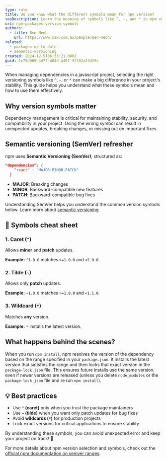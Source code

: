```yaml
---
type: rule
title: Do you know what the different symbols mean for npm version?
seoDescription: Learn the meaning of symbols like ^, ~, and * in npm versioning. Understand how to select dependency versions wisely for stable and predictable JavaScript projects.
uri: npm-packages-version-symbols
authors:
  - title: Ben Neoh
    url: https://www.ssw.com.au/people/ben-neoh/
related:
  - packages-up-to-date
  - semantic-versioning
created: 2024-12-5T06:33:21.000Z
guid: 2c75d069-4477-484d-a467-32f02a23d29c
---
```


When managing dependencies in a javascript project, selecting the right versioning symbols like `^`, `~`, or `*` can make a big difference in your project's stability. This guide helps you understand what these symbols mean and how to use them effectively.
## Why version symbols matter

Dependency management is critical for maintaining stability, security, and compatibility in your project. Using the wrong symbol can result in unexpected updates, breaking changes, or missing out on important fixes.

## Semantic versioning (SemVer) refresher

npm uses **Semantic Versioning (SemVer)**, structured as:

```json
"dependencies": {
    "react" : "MAJOR.MINOR.PATCH"
  }
```

* **MAJOR**: Breaking changes
* **MINOR**: Backward-compatible new features
* **PATCH**: Backward-compatible bug fixes

Understanding SemVer helps you understand the common version symbols below. Learn more about [semantic versioning](/semantic-versioning)

## 🎯 Symbols cheat sheet

### 1. Caret (`^`)

Allows **minor** and **patch** updates.

**Example:** `^1.0.0` matches `>=1.0.0` and `<2.0.0`.

### 2. Tilde (`~`)

Allows only **patch** updates.

**Example:** `~1.0.0` matches `>=1.0.0` and `<1.1.0`.

### 3. Wildcard (`*`)

Matches **any** version.

**Example:** `*` installs the latest version.

## What happens behind the scenes?

When you run `npm install`, npm resolves the version of the dependency based on the range specified in your `package.json`. It installs the latest version that satisfies the range and then locks that exact version in the `package-lock.json` file. This ensures future installs use the same version, even if newer versions are released (unless you delete `node_modules` or the `package-lock.json` file and re run `npm install`).

## 💡 Best practices

* Use **`^` (caret)** only when you trust the package maintainers
* Use **`~` (tilde)** when you want only patch updates for bug fixes
* Avoid **wildcards (`*`)** for production projects
* Lock exact versions for critical applications to ensure stability

By understanding these symbols, you can avoid unexpected error and keep your project on track! 🚀

For more details about npm version selection and symbols, check out the [official npm documentation on semver ranges](https://docs.npmjs.com/cli/v9/configuring-npm/package-json#dependencies).